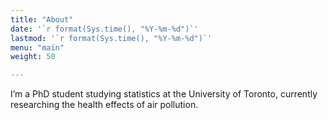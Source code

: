 ```yaml
---
title: "About"
date: '`r format(Sys.time(), "%Y-%m-%d")`'
lastmod: '`r format(Sys.time(), "%Y-%m-%d")`'
menu: "main"
weight: 50

---
```


I'm a PhD student studying statistics at the University of Toronto, currently researching the health effects of air pollution. 

